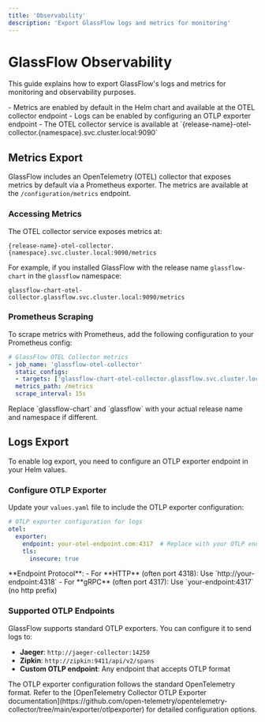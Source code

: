 ```yaml
---
title: 'Observability'
description: 'Export GlassFlow logs and metrics for monitoring'
---
```


# GlassFlow Observability

This guide explains how to export GlassFlow's logs and metrics for monitoring and observability purposes.

<Callout type="important">
- Metrics are enabled by default in the Helm chart and available at the OTEL collector endpoint
- Logs can be enabled by configuring an OTLP exporter endpoint
- The OTEL collector service is available at `{release-name}-otel-collector.{namespace}.svc.cluster.local:9090`
</Callout>

## Metrics Export

GlassFlow includes an OpenTelemetry (OTEL) collector that exposes metrics by default via a Prometheus exporter. The metrics are available at the `/configuration/metrics` endpoint.

### Accessing Metrics

The OTEL collector service exposes metrics at:
```
{release-name}-otel-collector.{namespace}.svc.cluster.local:9090/metrics
```

For example, if you installed GlassFlow with the release name `glassflow-chart` in the `glassflow` namespace:
```
glassflow-chart-otel-collector.glassflow.svc.cluster.local:9090/metrics
```

### Prometheus Scraping

To scrape metrics with Prometheus, add the following configuration to your Prometheus config:

```yaml
# GlassFlow OTEL Collector metrics
- job_name: 'glassflow-otel-collector'
  static_configs:
  - targets: ['glassflow-chart-otel-collector.glassflow.svc.cluster.local:9090']
  metrics_path: /metrics
  scrape_interval: 15s
```

<Callout type="info" emoji="💡">
Replace `glassflow-chart` and `glassflow` with your actual release name and namespace if different.
</Callout>

## Logs Export

To enable log export, you need to configure an OTLP exporter endpoint in your Helm values.

### Configure OTLP Exporter

Update your `values.yaml` file to include the OTLP exporter configuration:

```yaml
# OTLP exporter configuration for logs
otel:
  exporter:
    endpoint: your-otel-endpoint.com:4317  # Replace with your OTLP endpoint
    tls:
      insecure: true
```

<Callout type="info" emoji="💡">
**Endpoint Protocol**: 
- For **HTTP** (often port 4318): Use `http://your-endpoint:4318`
- For **gRPC** (often port 4317): Use `your-endpoint:4317` (no http prefix)
</Callout>


### Supported OTLP Endpoints

GlassFlow supports standard OTLP exporters. You can configure it to send logs to:

- **Jaeger**: `http://jaeger-collector:14250`
- **Zipkin**: `http://zipkin:9411/api/v2/spans`
- **Custom OTLP endpoint**: Any endpoint that accepts OTLP format

<Callout type="info" emoji="ℹ️">
The OTLP exporter configuration follows the standard OpenTelemetry format. Refer to the [OpenTelemetry Collector OTLP Exporter documentation](https://github.com/open-telemetry/opentelemetry-collector/tree/main/exporter/otlpexporter) for detailed configuration options.
</Callout>

